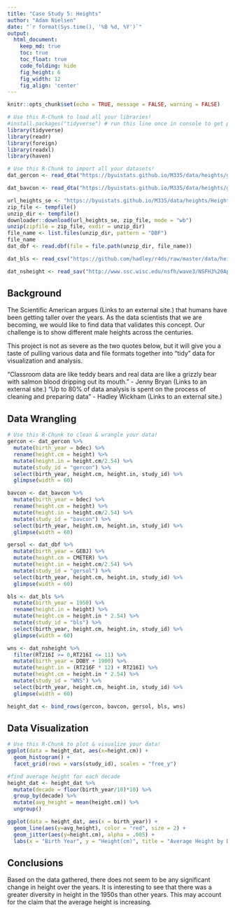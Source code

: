 ```yaml
---
title: "Case Study 5: Heights"
author: "Adam Nielsen"
date: "`r format(Sys.time(), '%B %d, %Y')`"
output:
  html_document:  
    keep_md: true
    toc: true
    toc_float: true
    code_folding: hide
    fig_height: 6
    fig_width: 12
    fig_align: 'center'
---
```


```r
knitr::opts_chunk$set(echo = TRUE, message = FALSE, warning = FALSE)
```

```r
# Use this R-Chunk to load all your libraries!
#install.packages("tidyverse") # run this line once in console to get package
library(tidyverse)
library(readr)
library(foreign)
library(readxl)
library(haven)
```

```r
# Use this R-Chunk to import all your datasets!
dat_gercon <- read_dta("https://byuistats.github.io/M335/data/heights/germanconscr.dta")

dat_bavcon <- read_dta("https://byuistats.github.io/M335/data/heights/germanprison.dta")

url_heights_se <- "https://byuistats.github.io/M335/data/heights/Heights_south-east.zip"
zip_file <- tempfile()
unzip_dir <- tempfile()
downloader::download(url_heights_se, zip_file, mode = "wb")
unzip(zipfile = zip_file, exdir = unzip_dir)
file_name <- list.files(unzip_dir, pattern = "DBF")
file_name
dat_dbf <- read.dbf(file = file.path(unzip_dir, file_name))

dat_bls <- read_csv("https://github.com/hadley/r4ds/raw/master/data/heights.csv")

dat_nsheight <- read_sav("http://www.ssc.wisc.edu/nsfh/wave3/NSFH3%20Apr%202005%20release/main05022005.sav")
```

## Background

The Scientific American argues (Links to an external site.) that humans have been getting taller over the years. As the data scientists that we are becoming, we would like to find data that validates this concept. Our challenge is to show different male heights across the centuries.

This project is not as severe as the two quotes below, but it will give you a taste of pulling various data and file formats together into “tidy” data for visualization and analysis. 

“Classroom data are like teddy bears and real data are like a grizzly bear with salmon blood dripping out its mouth.” - Jenny Bryan (Links to an external site.)
“Up to 80% of data analysis is spent on the process of cleaning and preparing data” - Hadley Wickham (Links to an external site.)
 

## Data Wrangling

```r
# Use this R-Chunk to clean & wrangle your data!
gercon <- dat_gercon %>%
  mutate(birth_year = bdec) %>%
  rename(height.cm = height) %>%
  mutate(height.in = height.cm/2.54) %>%
  mutate(study_id = "gercon") %>%
  select(birth_year, height.cm, height.in, study_id) %>%
  glimpse(width = 60)

bavcon <- dat_bavcon %>%
  mutate(birth_year = bdec) %>%
  rename(height.cm = height) %>%
  mutate(height.in = height.cm/2.54) %>%
  mutate(study_id = "bavcon") %>%
  select(birth_year, height.cm, height.in, study_id) %>%
  glimpse(width = 60)

gersol <- dat_dbf %>%
  mutate(birth_year = GEBJ) %>%
  mutate(height.cm = CMETER) %>%
  mutate(height.in = height.cm/2.54) %>%
  mutate(study_id = "gersol") %>%
  select(birth_year, height.cm, height.in, study_id) %>%
  glimpse(width = 60)

bls <- dat_bls %>%
  mutate(birth_year = 1950) %>%
  rename(height.in = height) %>%
  mutate(height.cm = height.in * 2.54) %>%
  mutate(study_id = "bls") %>%
  select(birth_year, height.cm, height.in, study_id) %>%
  glimpse(width = 60)

wns <- dat_nsheight %>% 
  filter(RT216I >= 0,RT216I <= 11) %>%
  mutate(birth_year = DOBY + 1900) %>%
  mutate(height.in = (RT216F * 12) + RT216I) %>%
  mutate(height.cm = height.in * 2.54) %>%
  mutate(study_id = "WNS") %>%
  select(birth_year, height.cm, height.in, study_id) %>%
  glimpse(width = 60)

height_dat <- bind_rows(gercon, bavcon, gersol, bls, wns)
```

## Data Visualization

```r
# Use this R-Chunk to plot & visualize your data!
ggplot(data = height_dat, aes(x=height.cm)) +
  geom_histogram() + 
  facet_grid(rows = vars(study_id), scales = "free_y")

#find average height for each decade
height_dat <- height_dat %>%
  mutate(decade = floor(birth_year/10)*10) %>%
  group_by(decade) %>%
  mutate(avg_height = mean(height.cm)) %>%
  ungroup()

ggplot(data = height_dat, aes(x = birth_year)) +
  geom_line(aes(y=avg_height), color = "red", size = 2) + 
  geom_jitter(aes(y=height.cm), alpha = .005) + 
  labs(x = "Birth Year", y = "Height(cm)", title = "Average Height by Decade")

```

## Conclusions
Based on the data gathered, there does not seem to be any significant change in height over the years. It is interesting to see that there was a greater diversity in height in the 1950s than other years. This may account for the claim that the average height is increasing.
